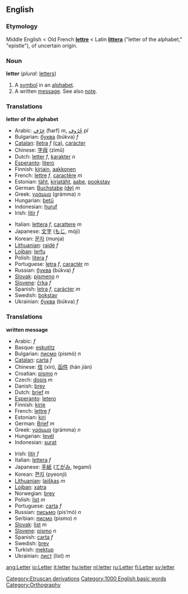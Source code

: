 ==English==

===Etymology===
Middle English < Old French '''[[lettre]]''' < Latin '''[[littera]]''' ("letter of the alphabet," "epistle"), of uncertain origin.

===Noun===
'''letter'''  (''plural:'' [[letters]])
# A [[symbol]] in an [[alphabet]].
# A written [[message]]. See also [[note]].

===Translations===
'''letter of the alphabet'''
{{top}}
*Arabic: [[حرف|حَرْف]] (ħarf) ''m'', [[حروف|حُرُوف]] {{IPAchar|(ħurúːf)}} ''pl''
*Bulgarian: [[буква]] (búkva) ''f''
*[[Catalan]]: [[lletra]] ''f'' [[:ca:lletra|(ca)]], [[caràcter]]
*Chinese: [[字母]] (zìmǔ)
*Dutch: [[letter#Dutch|letter]] ''f'', [[karakter]] ''n''
*[[Esperanto]]: [[litero]]
*Finnish: [[kirjain]], [[aakkonen]]
*French: [[lettre]] ''f'', [[caractère]] ''m''
*Estonian: [[täht]], [[kirjatäht]], [[aabe]], [[pookstav]]
*German: [[Buchstabe]] [[:de:Buchstabe|(de)]] ''m''
*Greek: [[γράμμα]] (grámma) ''n''
*Hungarian: [[betű]]
*Indonesian: [[huruf]]
*Irish: [[litir]] ''f''
{{mid}}
*Italian: [[lettera]] ''f'', [[carattere]] ''m''
*Japanese: [[文字]] ([[もじ]], móji)
*Korean: [[문자]] (munja)
*[[Lithuanian]]: [[raidė]] ''f''
*[[Lojban]]: [[lerfu]]
*Polish: [[litera]] ''f''
*Portuguese: [[letra]] ''f'', [[caractér]] ''m''
*Russian: [[буква]] (búkva) ''f''
*[[Slovak]]: [[písmeno]] ''n''
*[[Slovene]]: [[črka]] ''f''
*Spanish: [[letra]] ''f'', [[carácter]] ''m''
*Swedish: [[bokstav]]
*Ukrainian: [[буква]] (búkva) ''f''
{{bottom}}

===Translations===
'''written message'''
{{top}}
*Arabic: {{ARchar|[[رسالة|رِسَالَة]]}} {{IPAchar|(risáːla)}} ''f''
*Basque: [[eskutitz]]
*Bulgarian: [[писмо]] (pismó) ''n''
*[[Catalan]]: [[carta]] ''f''
*Chinese: [[信]] (xìn), [[函件]] (hán jiàn)
*Croatian: [[pismo]] ''n''
*Czech: [[dopis]] ''m''
*Danish: [[brev]]
*Dutch: [[brief]] ''m''
*[[Esperanto]]: [[letero]]
*Finnish: [[kirje]]
*French: [[lettre]] ''f''
*Estonian: [[kiri]]
*German: [[Brief]] ''m''
*Greek: [[γράμμα]] (grámma) ''n''
*Hungarian: [[levél]]
*Indonesian: [[surat]]
{{mid}}
*Irish: [[litir]] ''f''
*Italian: [[lettera]] ''f''
*Japanese: [[手紙]] ([[てがみ]], tegamí)
*Korean: [[편지]] (pyeonji)
*[[Lithuanian]]: [[laiškas]] ''m''
*[[Lojban]]: [[xatra]]
*Norwegian: [[brev]]
*Polish: [[list]] ''m''
*Portuguese: [[carta]] ''f''
*Russian: [[письмо]] (pis’mó) ''n''
*Serbian: [[писмо]] (pismo) ''n''
*[[Slovak]]: [[list]] ''m''
*[[Slovene]]: [[pismo]] ''n''
*Spanish: [[carta]] ''f''
*Swedish: [[brev]]
*Turkish: [[mektup]]
*Ukrainian: [[лист]] (list) ''m''
{{bottom}}

[[Category:Etruscan derivations]]
[[Category:1000 English basic words]]
[[Category:Orthography]]

[[ang:Letter]]
[[io:Letter]]
[[it:letter]]
[[hu:letter]]
[[nl:letter]]
[[ru:Letter]]
[[fi:Letter]]
[[sv:letter]]